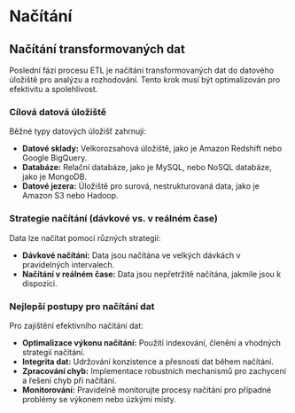 # Načítání

## Načítání transformovaných dat

Poslední fází procesu ETL je načítání transformovaných dat do datového úložiště pro analýzu a rozhodování. Tento krok musí být optimalizován pro efektivitu a spolehlivost.

### Cílová datová úložiště

Běžné typy datových úložišť zahrnují:

- **Datové sklady:** Velkorozsahová úložiště, jako je Amazon Redshift nebo Google BigQuery.
- **Databáze:** Relační databáze, jako je MySQL, nebo NoSQL databáze, jako je MongoDB.
- **Datové jezera:** Úložiště pro surová, nestrukturovaná data, jako je Amazon S3 nebo Hadoop.

### Strategie načítání (dávkové vs. v reálném čase)

Data lze načítat pomocí různých strategií:

- **Dávkové načítání:** Data jsou načítána ve velkých dávkách v pravidelných intervalech.
- **Načítání v reálném čase:** Data jsou nepřetržitě načítána, jakmile jsou k dispozici.

### Nejlepší postupy pro načítání dat

Pro zajištění efektivního načítání dat:

- **Optimalizace výkonu načítání:** Použití indexování, členění a vhodných strategií načítání.
- **Integrita dat:** Udržování konzistence a přesnosti dat během načítání.
- **Zpracování chyb:** Implementace robustních mechanismů pro zachycení a řešení chyb při načítání.
- **Monitorování:** Pravidelně monitorujte procesy načítání pro případné problémy se výkonem nebo úzkými místy.